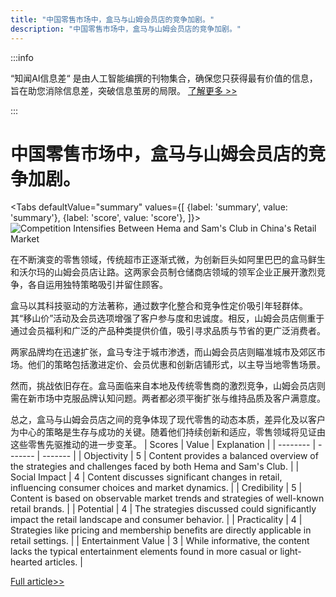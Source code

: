 ```yaml
---
title: "中国零售市场中，盒马与山姆会员店的竞争加剧。"
description: "中国零售市场中，盒马与山姆会员店的竞争加剧。"
---
```



:::info

“知闻AI信息差“ 是由人工智能编撰的刊物集合，确保您只获得最有价值的信息，旨在助您消除信息差，突破信息茧房的局限。  [了解更多 >>](/)

:::

# 中国零售市场中，盒马与山姆会员店的竞争加剧。


<Tabs
	defaultValue="summary"
	values={[
	{label: 'summary', value: 'summary'},
	{label: 'score', value: 'score'},
]}>
<TabItem value="summary">
<img
  src="https://image.informedainews.com/2024/06/Foo-Wfb-1717551960-0.jpg"
  alt="Competition Intensifies Between Hema and Sam's Club in China's Retail Market"
/>



在不断演变的零售领域，传统超市正逐渐式微，为创新巨头如阿里巴巴的盒马鲜生和沃尔玛的山姆会员店让路。这两家会员制仓储商店领域的领军企业正展开激烈竞争，各自运用独特策略吸引并留住顾客。

盒马以其科技驱动的方法著称，通过数字化整合和竞争性定价吸引年轻群体。其“移山价”活动及会员选项增强了客户参与度和忠诚度。相反，山姆会员店侧重于通过会员福利和广泛的产品种类提供价值，吸引寻求品质与节省的更广泛消费者。

两家品牌均在迅速扩张，盒马专注于城市渗透，而山姆会员店则瞄准城市及郊区市场。他们的策略包括激进定价、会员优惠和创新店铺形式，以主导当地零售场景。

然而，挑战依旧存在。盒马面临来自本地及传统零售商的激烈竞争，山姆会员店则需在新市场中克服品牌认知问题。两者都必须平衡扩张与维持品质及客户满意度。

总之，盒马与山姆会员店之间的竞争体现了现代零售的动态本质，差异化及以客户为中心的策略是生存与成功的关键。随着他们持续创新和适应，零售领域将见证由这些零售先驱推动的进一步变革。
</TabItem>
<TabItem value="score">
	| Scores     | Value   | Explanation |
	| -------- | ------- | ------- |
	| Objectivity  | 5    | Content provides a balanced overview of the strategies and challenges faced by both Hema and Sam's Club.    |
	| Social Impact | 4     | Content discusses significant changes in retail, influencing consumer choices and market dynamics.    |
	| Credibility    | 5    | Content is based on observable market trends and strategies of well-known retail brands.    |
	| Potential    | 4    | The strategies discussed could significantly impact the retail landscape and consumer behavior.    |
	| Practicality    | 4    | Strategies like pricing and membership benefits are directly applicable in retail settings.    |
	| Entertainment Value    | 3    | While informative, the content lacks the typical entertainment elements found in more casual or light-hearted articles.    |
</TabItem>
</Tabs>

[Full article>>](https://www.36kr.com/p/2804268620609155)

